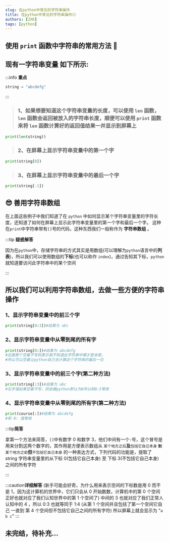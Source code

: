 ```yaml
---
slug: 在python中常见的字符串操作
title: 在python中常见的字符串操作〄
authors: [ZXK]
tags: [python]
---
```


<!-- truncate -->

## 使用 `print` 函数中字符串的常用方法 👀

## 现有一字符串变量 如下所示:

:::info **重点**

```py
string = "abcdefg"
```

:::

> ### 1、如果想要知道这个字符串变量的长度，可以使用 `len` 函数，`len` 函数会返回被放入的字符串长度，顺便可以使用 `print` 函数 来将 `len` 函数计算好的返回值结果一并显示到屏幕上

```py
print(len(string))
```

> ### 2、在屏幕上显示字符串变量中的第一个字

```py
print(string[0])
```

> ### 3、在屏幕上显示字符串变量中的最后一个字

```py
print(string[-1])
```

## 😎 善用字符串数组

在上面这些例子中我们知道了在 `python` 中如何显示某个字符串变量里的字符长度，还知道了如何在屏幕上显示此字符串变量里的第一个字和最后一个字。
这种在`print`中字符串带有`[]`号的代码，这种东西我们一般称作为 **字符串数组** 。

:::tip **疑惑解答**

因为在`python`中，存储字符串的方式其实是用数组(可以理解为`python`语言中的**列表**)，所以我们可以使用数组的**下标**(也可以称作 `index`)，通过告知其下标，`python` 就知道要访问此字符串中的某个空间

:::

## 所以我们可以利用字符串数组，去做一些方便的字符串操作

### 1、显示字符串变量中的前三个字

```py
print(string[0:3])#结果为 abc
```

### 2、显示字符串变量中从零到尾的所有字

```py
print(string[0:])#结果为 abcdefg
#后面那个空着不写则表示我不知道此字符串中哪才是末尾，
#所以可以空着让python自己去计算这个字符串的最后一位
```

### 3、显示字符串变量中的前三个字(第二种方法)

```py
print(string[:3])#结果为 abc
#左手值如果空着不写，则会被python默认为0所以和0:3等效
```

### 4、显示字符串变量中从零到尾的所有字(第二种方法)

```py
print(course[:])#结果为 abcdefg
#和 0: 值等效
```

:::tip**简答**

拿第一个方法来简答，`[]`中有数字 0 和数字 3，他们中间有一个`:`号，这个冒号是用来分割这两个数字的，其作用是方便表示数组从 `某个地方之后`**及**`包括它自己本身` **`到`** `某个地方之前`**但**`不包括它自己本身` 的一种表达方式，下列代码的功能是，提取了 string 字符串变量里的从下标 0(包括它自己本身) 至 下标 3(不包括它自己本身) 之间的所有字符

:::

:::caution**详细解答**
(新手可能会好奇，为什么用来表示空间的下标数是用 0 而不是 1，因为这计算机的世界中，它们只会从 0 开始数数，计算机中的第 0 个空间 正好也就对应了我们认知世界中的第 1 个空间了)
中间的 3 也就对应了我们正常人认知中的 4 ，所以 0:3 也就等同于 1:4 (从第 1 个空间并且包括了第一个空间它自己 一直到 第 4 个空间但不包括它自己之间的所有字符) 所以屏幕上就会显示为 "`a b c`"
:::

## 未完结，待补充...
